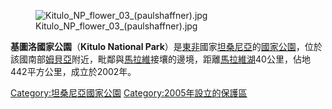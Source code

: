 [[Image:Kitulo_NP_flower_03_(paulshaffner).jpg|thumb]]

'''基圖洛國家公園'''（'''Kitulo National Park'''）是[[東非|東非]]國家[[坦桑尼亞|坦桑尼亞]]的[[國家公園|國家公園]]，位於該國南部[[姆貝亞|姆貝亞]]附近，毗鄰與[[馬拉維|馬拉維]]接壤的邊境，距離[[馬拉維湖|馬拉維湖]]40公里，佔地442平方公里，成立於2002年。

{{coord|9|05|S|33|50|E|region:TZ-14_type:landmark|display=title}}
{{DEFAULTSORT:Kitulo}}
[[Category:坦桑尼亞國家公園|Category:坦桑尼亞國家公園]]
[[Category:2005年設立的保護區|Category:2005年設立的保護區]]

{{Tanzania-stub}}